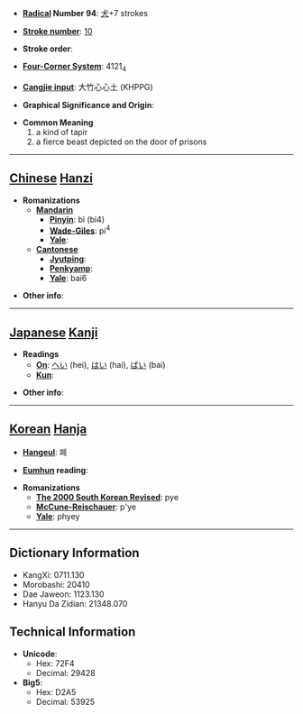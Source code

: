 * '''[[Wiktionary:Chinese radical index| Radical]] Number 94''': [[Wiktionary:Chinese radical index 犬|犬]]+7 strokes

* '''[[Wiktionary:Chinese total strokes index|Stroke number]]''': [[Wiktionary:Chinese total strokes index 10|10]]

* '''Stroke order''': 

* '''[[Wiktionary:Chinese four corner index|Four-Corner System]]''': 4121<sub>4</sub>

* '''[[Wiktionary:Chinese Cangjie index|Cangjie input]]''': 大竹心心土 (KHPPG)

* '''Graphical Significance and Origin''': 

* '''Common Meaning'''
*#a kind of tapir
*# a fierce beast depicted on the door of prisons


----

== [[Chinese]] [[Hanzi]] ==

* '''Romanizations'''
** '''[[Mandarin]]'''
*** '''[[Pinyin]]''': bì (bi4)
*** '''[[Wade-Giles]]''': pi<sup>4</sup>
*** '''[[Yale]]''': 
** '''[[Cantonese]]'''
*** '''[[Jyutping]]''':
*** '''[[Penkyamp]]''': 
*** '''[[Yale]]''': bai6

* '''Other info''': 

----

== [[Japanese]] [[Kanji]] ==

* '''Readings'''
** '''[[On]]''': [[へい]] (hei), [[はい]] (hai), [[ばい]] (bai)
** '''[[Kun]]''': 

* '''Other info''':  

----

== [[Korean]] [[Hanja]] ==

* '''[[Hangeul]]''': 폐

* '''[[Eumhun]] reading''': 

* '''Romanizations'''
** '''[[The 2000 South Korean Revised Romanization|The 2000 South Korean Revised]]''': pye
** '''[[McCune-Reischauer]]''': p'ye
** '''[[Yale]]''': phyey

----

== Dictionary Information ==

* KangXi: 0711.130
* Morobashi: 20410
* Dae Jaweon: 1123.130
* Hanyu Da Zidian: 21348.070

== Technical Information ==

* '''Unicode''':
** Hex: 72F4
** Decimal: 29428
* '''Big5''':
** Hex: D2A5
** Decimal: 53925